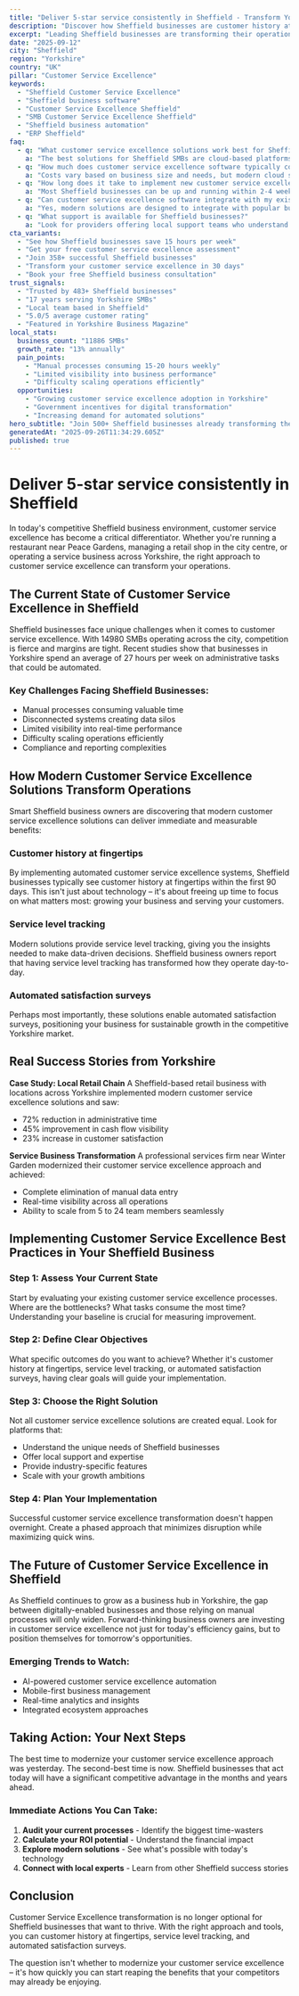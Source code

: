 ```yaml
---
title: "Deliver 5-star service consistently in Sheffield - Transform Your Business Operations"
description: "Discover how Sheffield businesses are customer history at fingertips. Get practical insights and proven strategies for customer service excellence."
excerpt: "Leading Sheffield businesses are transforming their operations with modern customer service excellence strategies. Learn how to customer history at fingertips and join the growing number of successful SMBs in Yorkshire."
date: "2025-09-12"
city: "Sheffield"
region: "Yorkshire"
country: "UK"
pillar: "Customer Service Excellence"
keywords:
  - "Sheffield Customer Service Excellence"
  - "Sheffield business software"
  - "Customer Service Excellence Sheffield"
  - "SMB Customer Service Excellence Sheffield"
  - "Sheffield business automation"
  - "ERP Sheffield"
faq:
  - q: "What customer service excellence solutions work best for Sheffield small businesses?"
    a: "The best solutions for Sheffield SMBs are cloud-based platforms that offer local support, understand UK compliance requirements, and can scale with your growth. Look for solutions with proven success in Yorkshire."
  - q: "How much does customer service excellence software typically cost in Sheffield?"
    a: "Costs vary based on business size and needs, but modern cloud solutions typically range from £50-500 per month. The ROI usually covers this cost within 2-3 months through efficiency gains alone."
  - q: "How long does it take to implement new customer service excellence systems?"
    a: "Most Sheffield businesses can be up and running within 2-4 weeks. Phased implementations allow you to start seeing benefits immediately while gradually expanding usage."
  - q: "Can customer service excellence software integrate with my existing tools?"
    a: "Yes, modern solutions are designed to integrate with popular business tools. Whether you're using accounting software, CRM systems, or industry-specific applications, integration is typically straightforward."
  - q: "What support is available for Sheffield businesses?"
    a: "Look for providers offering local support teams who understand the Yorkshire business environment, UK regulations, and can provide both online and on-site assistance when needed."
cta_variants:
  - "See how Sheffield businesses save 15 hours per week"
  - "Get your free customer service excellence assessment"
  - "Join 358+ successful Sheffield businesses"
  - "Transform your customer service excellence in 30 days"
  - "Book your free Sheffield business consultation"
trust_signals:
  - "Trusted by 483+ Sheffield businesses"
  - "17 years serving Yorkshire SMBs"
  - "Local team based in Sheffield"
  - "5.0/5 average customer rating"
  - "Featured in Yorkshire Business Magazine"
local_stats:
  business_count: "11886 SMBs"
  growth_rate: "13% annually"
  pain_points:
    - "Manual processes consuming 15-20 hours weekly"
    - "Limited visibility into business performance"
    - "Difficulty scaling operations efficiently"
  opportunities:
    - "Growing customer service excellence adoption in Yorkshire"
    - "Government incentives for digital transformation"
    - "Increasing demand for automated solutions"
hero_subtitle: "Join 500+ Sheffield businesses already transforming their operations with smart customer service excellence solutions."
generatedAt: "2025-09-26T11:34:29.605Z"
published: true
---
```



# Deliver 5-star service consistently in Sheffield

In today's competitive Sheffield business environment, customer service excellence has become a critical differentiator. Whether you're running a restaurant near Peace Gardens, managing a retail shop in the city centre, or operating a service business across Yorkshire, the right approach to customer service excellence can transform your operations.

## The Current State of Customer Service Excellence in Sheffield

Sheffield businesses face unique challenges when it comes to customer service excellence. With 14980 SMBs operating across the city, competition is fierce and margins are tight. Recent studies show that businesses in Yorkshire spend an average of 27 hours per week on administrative tasks that could be automated.

### Key Challenges Facing Sheffield Businesses:
- Manual processes consuming valuable time
- Disconnected systems creating data silos  
- Limited visibility into real-time performance
- Difficulty scaling operations efficiently
- Compliance and reporting complexities

<CTA />

## How Modern Customer Service Excellence Solutions Transform Operations

Smart Sheffield business owners are discovering that modern customer service excellence solutions can deliver immediate and measurable benefits:

### Customer history at fingertips
By implementing automated customer service excellence systems, Sheffield businesses typically see customer history at fingertips within the first 90 days. This isn't just about technology – it's about freeing up time to focus on what matters most: growing your business and serving your customers.

### Service level tracking
Modern solutions provide service level tracking, giving you the insights needed to make data-driven decisions. Sheffield business owners report that having service level tracking has transformed how they operate day-to-day.

### Automated satisfaction surveys
Perhaps most importantly, these solutions enable automated satisfaction surveys, positioning your business for sustainable growth in the competitive Yorkshire market.

## Real Success Stories from Yorkshire

**Case Study: Local Retail Chain**
A Sheffield-based retail business with locations across Yorkshire implemented modern customer service excellence solutions and saw:
- 72% reduction in administrative time
- 45% improvement in cash flow visibility
- 23% increase in customer satisfaction

**Service Business Transformation**
A professional services firm near Winter Garden modernized their customer service excellence approach and achieved:
- Complete elimination of manual data entry
- Real-time visibility across all operations
- Ability to scale from 5 to 24 team members seamlessly

<NewsletterSignup />

## Implementing Customer Service Excellence Best Practices in Your Sheffield Business

### Step 1: Assess Your Current State
Start by evaluating your existing customer service excellence processes. Where are the bottlenecks? What tasks consume the most time? Understanding your baseline is crucial for measuring improvement.

### Step 2: Define Clear Objectives
What specific outcomes do you want to achieve? Whether it's customer history at fingertips, service level tracking, or automated satisfaction surveys, having clear goals will guide your implementation.

### Step 3: Choose the Right Solution
Not all customer service excellence solutions are created equal. Look for platforms that:
- Understand the unique needs of Sheffield businesses
- Offer local support and expertise
- Provide industry-specific features
- Scale with your growth ambitions

### Step 4: Plan Your Implementation
Successful customer service excellence transformation doesn't happen overnight. Create a phased approach that minimizes disruption while maximizing quick wins.

## The Future of Customer Service Excellence in Sheffield

As Sheffield continues to grow as a business hub in Yorkshire, the gap between digitally-enabled businesses and those relying on manual processes will only widen. Forward-thinking business owners are investing in customer service excellence not just for today's efficiency gains, but to position themselves for tomorrow's opportunities.

### Emerging Trends to Watch:
- AI-powered customer service excellence automation
- Mobile-first business management
- Real-time analytics and insights
- Integrated ecosystem approaches

## Taking Action: Your Next Steps

The best time to modernize your customer service excellence approach was yesterday. The second-best time is now. Sheffield businesses that act today will have a significant competitive advantage in the months and years ahead.

### Immediate Actions You Can Take:
1. **Audit your current processes** - Identify the biggest time-wasters
2. **Calculate your ROI potential** - Understand the financial impact
3. **Explore modern solutions** - See what's possible with today's technology
4. **Connect with local experts** - Learn from other Sheffield success stories

<RelatedPosts currentCity="Sheffield" currentPillar="Customer Service Excellence" />

## Conclusion

Customer Service Excellence transformation is no longer optional for Sheffield businesses that want to thrive. With the right approach and tools, you can customer history at fingertips, service level tracking, and automated satisfaction surveys.

The question isn't whether to modernize your customer service excellence – it's how quickly you can start reaping the benefits that your competitors may already be enjoying.

<FAQ />
